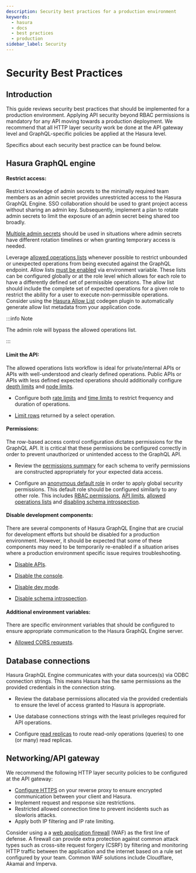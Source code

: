 ```yaml
---
description: Security best practices for a production environment
keywords:
  - hasura
  - docs
  - best practices
  - production
sidebar_label: Security
---
```



# Security Best Practices

## Introduction
This guide reviews security best practices that should be implemented for a production environment. Applying API security beyond RBAC permissions is mandatory for any API moving towards a production deployment. We recommend that all HTTP layer security work be done at the API gateway level and GraphQL-specific policies be applied at the Hasura level.  

<Thumbnail
  src='/img/guides/best-practices-security-apihasura-diagram.png'
  alt='Hasura/API security architecture'
  width='900px'
  className='no-shadow'
/>

Specifics about each security best practice can be found below.

## Hasura GraphQL engine

#### Restrict access:
Restrict knowledge of admin secrets to the minimally required team members as an admin secret provides unrestricted access to the Hasura GraphQL Engine.  SSO collaboration should be used to grant project access without sharing an admin key.  Subsequently, implement a plan to rotate admin secrets to limit the exposure of an admin secret being shared too broadly.

[Multiple admin secrets](https://hasura.io/docs/latest/security/multiple-admin-secrets/) should be used in situations where admin secrets have different rotation timelines or when granting temporary access is needed.

Leverage [allowed operations lists](https://www.graphql-code-generator.com/plugins/other/hasura-allow-list) whenever possible to restrict unbounded or unexpected operations from being executed against the GraphQL endpoint.  Allow lists [must be enabled](https://hasura.io/docs/latest/security/allow-list/#enable-allow-list) via environment variable.  These lists can be configured globally or at the role level which allows for each role to have a differently defined set of permissible operations. The allow list should include the complete set of expected operations for a given role to restrict the ability for a user to execute non-permissible operations. Consider using the [Hasura Allow List](https://www.graphql-code-generator.com/plugins/other/hasura-allow-list) codegen plugin to automatically generate allow list metadata from your application code.

:::info Note

The admin role will bypass the allowed operations list.

:::

#### Limit the API:

The allowed operations lists workflow is ideal for private/internal APIs or APIs with well-understood and clearly defined operations.  Public APIs or APIs with less defined expected operations should additionally configure [depth limits](https://hasura.io/docs/latest/security/api-limits/#depth-limits) and [node limits](https://hasura.io/docs/latest/security/api-limits/#node-limits).

- Configure both [rate limits](https://hasura.io/docs/latest/security/api-limits/#rate-limits) and [time limits](https://hasura.io/docs/latest/security/api-limits/#time-limits) to restrict frequency and duration of operations.

- [Limit rows](https://hasura.io/docs/latest/auth/authorization/permission-rules/#limit-rows-permissions) returned by a select operation.

#### Permissions:

The row-based access control configuration dictates permissions for the GraphQL API.  It is critical that these permissions be configured correctly in order to prevent unauthorized or unintended access to the GraphQL API.

- Review the [permissions summary](https://hasura.io/docs/latest/deployment/production-checklist/#review-the-summary) for each schema to verify permissions are constructed appropriately for your expected data access.

- Configure an [anonymous default role](https://hasura.io/docs/latest/auth/authorization/common-roles-auth-examples/#anonymous-users-example) in order to apply global security permissions.  This default role should be configured similarly to any other role.  This includes [RBAC permissions](https://hasura.io/docs/latest/auth/authorization/basics/), [API limits](https://hasura.io/docs/latest/security/api-limits/), [allowed operations lists](https://www.graphql-code-generator.com/plugins/other/hasura-allow-list) and [disabling schema introspection](https://hasura.io/docs/latest/security/disable-graphql-introspection/).

#### Disable development components:

There are several components of Hasura GraphQL Engine that are crucial for development efforts but should be disabled for a production environment.  However, it should be expected that some of these components may need to be temporarily re-enabled if a situation arises where a production environment specific issue requires troubleshooting.

- [Disable APIs](https://hasura.io/docs/latest/deployment/production-checklist/#disable-apis).

- [Disable the console](https://hasura.io/docs/latest/deployment/production-checklist/#disable-console).

- [Disable dev mode](https://hasura.io/docs/latest/deployment/production-checklist/#disable-dev-mode).

- [Disable schema introspection](https://hasura.io/docs/latest/security/disable-graphql-introspection/).

#### Additional environment variables:

There are specific environment variables that should be configured to ensure appropriate communication to the Hasura GraphQL Engine server.

- [Allowed CORS requests](https://hasura.io/docs/latest/deployment/graphql-engine-flags/config-examples/#configure-cors).

## Database connections

Hasura GraphQL Engine communicates with your data sources(s) via ODBC connection strings.  This means Hasura has the same permissions as the provided credentials in the connection string.

- Review the database permissions allocated via the provided credentials to ensure the level of access granted to Hasura is appropriate.

- Use database connections strings with the least privileges required for API operations.

- Configure [read replicas](https://hasura.io/docs/latest/databases/connect-db/read-replicas/) to route read-only operations (queries) to one (or many) read replicas.

## Networking/API gateway

We recommend the following HTTP layer security policies to be configured at the API gateway:
- [Configure HTTPS](https://hasura.io/docs/latest/deployment/enable-https/) on your reverse proxy to ensure encrypted communication between your client and Hasura.
- Implement request and response size restrictions.
- Restricted allowed connection time to prevent incidents such as slowloris attacks.
- Apply both IP filtering and IP rate limiting.

Consider using a a [web application firewall](https://www.cloudflare.com/learning/ddos/glossary/web-application-firewall-waf/) (WAF) as the first line of defense. A firewall can provide extra protection against common attack types such as cross-site request forgery (CSRF) by filtering and monitoring HTTP traffic between the application and the internet based on a rule set configured by your team.  Common WAF solutions include Cloudflare, Akamai and Imperva.
